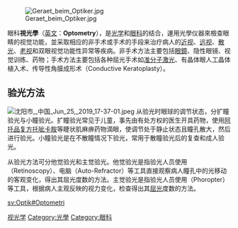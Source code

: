 {{unreferenced|time=2013-12-09T11:57:31+00:00}}
[[File:Geraet_beim_Optiker.jpg|thumb]]

眼科'''視光學'''（[[英文|英文]]：'''Optometry'''），是[[光学|光学]]和[[眼科|眼科]]的结合，運用光學仪器來檢查眼睛的视觉功能，並采取相应的非手术或手术的手段来治疗病人的[[近视|近视]]、[[远视|远视]]、[[散光|散光]]、[[老视|老视]]和双眼视觉功能性异常等疾病。非手术方法主要包括[[眼鏡|眼鏡]]、隐性眼镜、视觉训练、药物；手术方法主要包括各种屈光手术如[[准分子激光|准分子激光]]、有晶体眼人工晶体植入术、传导性角膜成形术（Conductive Keratoplasty）。

==验光方法==
[[File:沈阳市,_中国_Jun_25,_2019_17-37-01.jpeg|thumb]]
从验光时眼球的调节状态，分扩瞳验光与小瞳验光。扩瞳验光常见于儿童，事先由有处方权的医生开具药物，使用[[阿托品|阿托品]][[复方托呲卡胺|复方托呲卡胺]]等睫状肌麻痹药物滴眼，使调节处于静止状态且瞳孔散大，然后进行验光。小瞳验光是在不散瞳情况下验光，常用于散瞳验光后的复查和成人验光。

从验光方法可分他觉验光和主觉验光。他觉验光是指验光人员使用{{le|检影镜|Retinoscopy}}（Retinoscopy）、电脑{{le|验光仪|Autorefractor}}（Auto-Refractor）等工具直接观察病人瞳孔中的光移动的客观变化，得出其屈光度数的方法。主觉验光是指验光人员使用{{le|综合验光仪|Phoropter}}（Phoropter）等工具，根据病人主观反映的视力变化，检查得出其[[屈光|屈光]]度数的方法。

{{med-stub}}
[[Category:视光学|]]
[[Category:光學|Category:光學]]
[[Category:眼科|Category:眼科]]

[[sv:Optik#Optometri|sv:Optik#Optometri]]